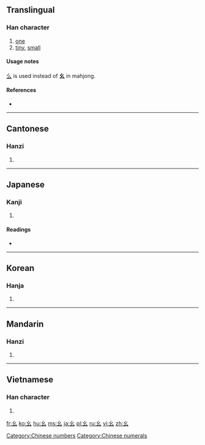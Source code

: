 ==Translingual==
{{stroke order|type=animate}}

===Han character===
{{Han char|rn=52|rad=幺|as=00|sn=3|four=|canj=女戈 (VI)}}

# [[one]]
# [[tiny]], [[small]]

====Usage notes====
[[么]] is used instead of '''幺''' in mahjong.

====References====
* {{Han ref|kx=0341.120|dkj=09189|dj=0650.060|hdz=21092.140|uh=5E7A|ud=24186}}

[[Category:Chinese numbers]]
[[Category:Chinese numerals]]

----

==Cantonese==

===Hanzi===
{{yue-hanzi|jyut=|y=yiu1}}

# {{defn|lang=yue|sort=幺00}}

----

==Japanese==

===Kanji===
{{ja-kanji|grade=|rs=幺00}}

# {{defn|lang=ja|sort=幺00}}

====Readings====
* {{ja-readings|on=[[よう]] (yō)|kun=[[ちいさい]] (chiisai)}}

----

==Korean==

===Hanja===
{{ko-hanja|hangeul=요|rv=yo|mr=yo}}

# {{defn|lang=ko|sort=幺00}}

----

==Mandarin==

===Hanzi===
{{cmn-hanzi|pin=[[yāo]] ([[yao1]]), [[yào]] ([[yao4]])|wg=yao<sup>1</sup>, yao<sup>4</sup>}}

# {{defn|lang=cmn|sort=幺00}}

----

==Vietnamese==

===Han character===
{{vi-hantu|[[yêu]]|rs=幺00}}

# {{defn|lang=vi|sort=幺00}}

[[fr:幺]]
[[ko:幺]]
[[hu:幺]]
[[ms:幺]]
[[ja:幺]]
[[pl:幺]]
[[ru:幺]]
[[vi:幺]]
[[zh:幺]]